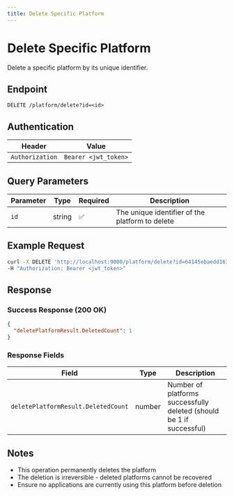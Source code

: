```yaml
---
title: Delete Specific Platform
---
```


# Delete Specific Platform

Delete a specific platform by its unique identifier.

## Endpoint

```
DELETE /platform/delete?id=<id>
```

## Authentication

| Header | Value |
|--------|-------|
| `Authorization` | `Bearer <jwt_token>` |

## Query Parameters

| Parameter | Type | Required | Description |
|-----------|------|----------|-------------|
| `id` | string | ✅ | The unique identifier of the platform to delete |

## Example Request

```bash
curl -X DELETE 'http://localhost:9000/platform/delete?id=64145ebaedd163d59d52e1dc' \
-H "Authorization: Bearer <jwt_token>"
```

## Response

### Success Response (200 OK)

```json
{
  "deletePlatformResult.DeletedCount": 1
}
```

### Response Fields

| Field | Type | Description |
|-------|------|-------------|
| `deletePlatformResult.DeletedCount` | number | Number of platforms successfully deleted (should be 1 if successful) |

## Notes

- This operation permanently deletes the platform
- The deletion is irreversible - deleted platforms cannot be recovered
- Ensure no applications are currently using this platform before deletion
